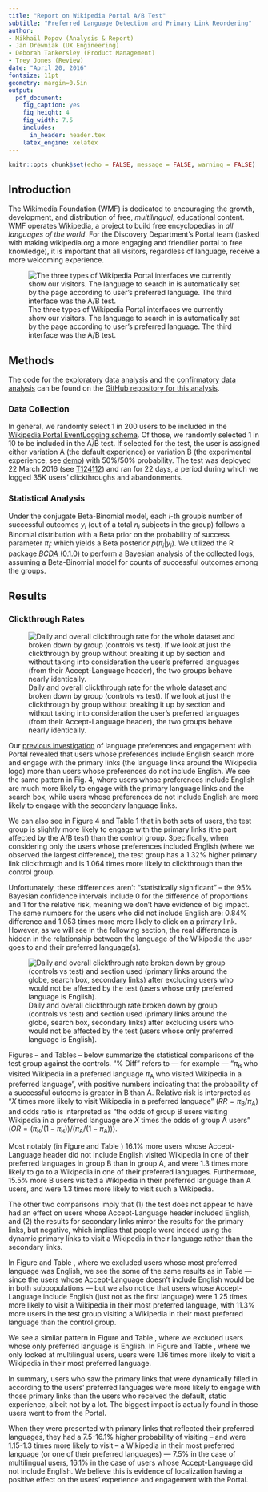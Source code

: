 ```yaml
---
title: "Report on Wikipedia Portal A/B Test"
subtitle: "Preferred Language Detection and Primary Link Reordering"
author:
- Mikhail Popov (Analysis & Report)
- Jan Drewniak (UX Engineering)
- Deborah Tankersley (Product Management)
- Trey Jones (Review)
date: "April 20, 2016"
fontsize: 11pt
geometry: margin=0.5in
output:
  pdf_document:
    fig_caption: yes
    fig_height: 4
    fig_width: 7.5
    includes:
      in_header: header.tex
    latex_engine: xelatex
---
```


```r
knitr::opts_chunk$set(echo = FALSE, message = FALSE, warning = FALSE)
```

\renewcommand{\abstractname}{Executive Summary}
\begin{abstract}
The Wikimedia Foundation (WMF) is dedicated to encouraging the growth, development, and distribution of free, \emph{multilingual}, educational content. WMF operates Wikipedia, a project to build free encyclopedias in \emph{all languages of the world}. For the Discovery Department's Portal team (tasked with making the wikipedia.org a more engaging and friendlier portal to free knowledge), it is important that all visitors, regardless of language, receive a more welcoming experience.

In this A/B test, the test group were presented with primary links that were dynamically filled in according to the users' preferred languages. Users who received these dynamic primary links were more likely to engage with those primary links than the users who received the default, static experience, albeit not by a lot. The biggest impact is actually found in \emph{\textbf{where}} those users went to from the Portal.

When they were presented with primary links that reflected their preferred languages, they had a 7.5-16.1\% higher probability of visiting -- and were 1.15-1.3 times more likely to visit -- a Wikipedia in their most preferred language (or one of their preferred languages)  --- 7.5\% in the case of multilingual users, 16.1\% in the case of users whose Accept-Language did not include English. We believe this is evidence of localization having a positive effect on the users' experience and engagement with the Portal.
\end{abstract}

\begin{figure}[h]
  \centering
  \includegraphics[width=0.5\textwidth]{figures/header.png}
  \caption*{How the Wikipedia Portal would look like to someone whose preferred languages are (in order): French, Arabic, Russian, German, Swahili, and English.}
\end{figure}

\newpage

## Introduction

The Wikimedia Foundation (WMF) is dedicated to encouraging the growth, development, and distribution of free, *multilingual*, educational content. WMF operates Wikipedia, a project to build free encyclopedias in *all languages of the world*. For the Discovery Department's Portal team (tasked with making wikipedia.org a more engaging and friendlier portal to free knowledge), it is important that all visitors, regardless of language, receive a more welcoming experience.

![The three types of Wikipedia Portal interfaces we currently show our visitors. The language to search in is automatically set by the page according to user's preferred language. The third interface was the A/B test.](figures/portal.png)

## Methods

The code for the [exploratory data analysis](https://github.com/wikimedia-research/Discovery-Portal-Test-PrimaryLinkLangDetect/blob/master/eda.R) and the [confirmatory data analysis](https://github.com/wikimedia-research/Discovery-Portal-Test-PrimaryLinkLangDetect/blob/master/cda.R) can be found on the [GitHub repository for this analysis](https://github.com/wikimedia-research/Discovery-Portal-Test-PrimaryLinkLangDetect).

### Data Collection

In general, we randomly select 1 in 200 users to be included in the [Wikipedia Portal EventLogging schema](https://meta.wikimedia.org/wiki/Schema:WikipediaPortal). Of those, we randomly selected 1 in 10 to be included in the A/B test. If selected for the test, the user is assigned either variation A (the default experience) or variation B (the experimental experience, see [demo](https://people.wikimedia.org/~jdrewniak/toplinks_a_b_test/index.html#language-detection-b)) with 50%/50% probability. The test was deployed 22 March 2016 (see [T124112](https://phabricator.wikimedia.org/T124112)) and ran for 22 days, a period during which we logged 35K users' clickthroughs and abandonments.

### Statistical Analysis

Under the conjugate Beta-Binomial model, each $i$-th group's number of successful outcomes $y_i$ (out of a total $n_i$ subjects in the group) follows a Binomial distribution with a Beta prior on the probability of success parameter $\pi_i$:
\begin{align*}
  y_i &\sim~\text{Binomial}(n_i, \pi_i),~i~=~1,2;\\
  \pi_i &\sim~\text{Beta}(\alpha_i, \beta_i),
\end{align*}
which yields a Beta posterior $p(\pi_i|y_i)$. We utilized the R package [*BCDA* (0.1.0)](https://github.com/bearloga/BCDA) to perform a Bayesian analysis of the collected logs, assuming a Beta-Binomial model for counts of successful outcomes among the groups.

\newpage

## Results

### Clickthrough Rates

![Daily and overall clickthrough rate for the whole dataset and broken down by group (controls vs test). If we look at just the clickthrough by group without breaking it up by section and without taking into consideration the user's preferred languages (from their Accept-Language header), the two groups behave nearly identically.](figures/daily_ctr.png)

Our [previous investigation](https://commons.wikimedia.org/wiki/File:Analysis_of_Clickthrough_Rates_and_User_Preferred_Languages_on_Wikipedia_Portal.pdf) of language preferences and engagement with Portal revealed that users whose preferences include English search more and engage with the primary links (the language links around the Wikipedia logo) more than users whose preferences do not include English. We see the same pattern in Fig. 4, where users whose preferences include English are much more likely to engage with the primary language links and the search box, while users whose preferences do not include English are more likely to engage with the secondary language links.

We can also see in Figure 4 and Table 1 that in both sets of users, the test group is slightly more likely to engage with the primary links (the part affected by the A/B test) than the control group. Specifically, when considering only the users whose preferences included English (where we observed the largest difference), the test group has a 1.32% higher primary link clickthrough and is 1.064 times more likely to clickthrough than the control group.

Unfortunately, these differences aren't "statistically significant" -- the 95% Bayesian confidence intervals include 0 for the difference of proportions and 1 for the relative risk, meaning we don't have evidence of big impact. The same numbers for the users who did not include English are: 0.84% difference and 1.053 times more more likely to click on a primary link. However, as we will see in the following section, the real difference is hidden in the relationship between the language of the Wikipedia the user goes to and their preferred language(s).

\newpage

![Daily and overall clickthrough rate broken down by group (controls vs test) and section used (primary links around the globe, search box, secondary links) after excluding users who would not be affected by the test (users whose only preferred language is English).](figures/ctr_by_group_link_nonenglish.png)

\begin{landscape}

\begin{table}
\sffamily
\caption{Clickthrough rate by accept-language, link, and group. This is the table version of Figure 4. Increases in primary link clickthrough rate cannibalize the clickthrough rates of other sections.}
\centering
\renewcommand{\arraystretch}{2.0}% for the vertical padding
\begin{tabular}[t]{l|l|l|rl}
\hline
\textbf{Includes English} & \textbf{Link} & \textbf{Group} & \textbf{Clickthrough Rate} &\\
\hline\hline
Accept-Language doesn't include English & primary & A (Control) & 16.49\% &\\
\hline
Accept-Language doesn't include English & primary & B (Test) & 17.33\% & $\uparrow$\\
\hline
Accept-Language doesn't include English & search & A (Control) & 26.06\% &\\
\hline
Accept-Language doesn't include English & search & B (Test) & 25.35\% & $\downarrow$\\
\hline
Accept-Language doesn't include English & secondary & A (Control) & 1.51\% &\\
\hline
Accept-Language doesn't include English & secondary & B (Test) & 1.50\% & $\downarrow$\\
\hline
Accept-Language includes English & primary & A (Control) & 21.18\% &\\
\hline
Accept-Language includes English & primary & B (Test) & 22.50\% & $\uparrow$\\
\hline
Accept-Language includes English & search & A (Control) & 38.22\% &\\
\hline
Accept-Language includes English & search & B (Test) & 35.67\% & $\downarrow$\\
\hline
Accept-Language includes English & secondary & A (Control) & 0.90\% &\\
\hline
Accept-Language includes English & secondary & B (Test) & 0.87\% & $\downarrow$\\
\hline
\end{tabular}
\label{table:ctr}
\end{table}

\end{landscape}

\newpage

\subsection*{Destination}

Figures \ref{fig:visits_all}--\ref{fig:visits_multilang} and Tables \ref{table:visits_all}--\ref{table:visits_multilang} below summarize the statistical comparisons of the test group against the controls. "\% Diff" refers to --- for example --- "$\pi_\text{B}$ who visited Wikipedia in a preferred language \textbf{\emph{minus}} $\pi_\text{A}$ who visited Wikipedia in a preferred language", with positive numbers indicating that the probability of a successful outcome is greater in B than A. Relative risk is interpreted as "$X$ times more likely to visit Wikipedia in a preferred language" ($RR = \pi_\text{B}/\pi_\text{A}$) and odds ratio is interpreted as "the odds of group B users visiting Wikipedia in a preferred language are $X$ times the odds of group A users" ($OR = (\pi_\text{B}/(1-\pi_\text{B}))/(\pi_\text{A}/(1-\pi_\text{A}))$).

Most notably (in Figure \ref{fig:visits_all} and Table \ref{table:visits_all}) 16.1\% more users whose Accept-Language header did not include English visited Wikipedia in one of their preferred languages in group B than in group A, and were 1.3 times more likely to go to a Wikipedia in one of their preferred languages. Furthermore, 15.5\% more B users visited a Wikipedia in their \emph{most} preferred language than A users, and were 1.3 times more likely to visit such a Wikipedia.

The other two comparisons imply that (1) the test does not appear to have had an effect on users whose Accept-Language header included English, and (2) the results for secondary links mirror the results for the primary links, but negative, which implies that people were indeed using the dynamic primary links to visit a Wikipedia in their language rather than the secondary links.

In Figure \ref{fig:visits_non-prime-en} and Table \ref{table:visits_non-prime-en}, where we excluded users whose most preferred language was English, we see the some of the same results as in Table \ref{table:visits_all} --- since the users whose Accept-Language doesn't include English would be in both subpopulations --- but we also notice that users whose Accept-Language \emph{does} include English (just not as the first language) were 1.25 times more likely to visit a Wikipedia in their most preferred language, with 11.3\% more users in the test group visiting a Wikipedia in their most preferred language than the control group.

We see a similar pattern in Figure \ref{fig:visits_non-en} and Table \ref{table:visits_non-en}, where we excluded users whose only preferred language is English. In Figure \ref{fig:visits_multilang} and Table \ref{table:visits_multilang}, where we only looked at multilingual users, users were 1.16 times more likely to visit a Wikipedia in their most preferred language.

\section*{Conclusion/Discussion}

In summary, users who saw the primary links that were dynamically filled in according to the users' preferred languages were more likely to engage with those primary links than the users who received the default, static experience, albeit not by a lot. The biggest impact is actually found in \emph{\textbf{where}} those users went to from the Portal.

When they were presented with primary links that reflected their preferred languages, they had a 7.5-16.1\% higher probability of visiting -- and were 1.15-1.3 times more likely to visit -- a Wikipedia in their most preferred language (or one of their preferred languages)  --- 7.5\% in the case of multilingual users, 16.1\% in the case of users whose Accept-Language did not include English. We believe this is evidence of localization having a positive effect on the users' experience and engagement with the Portal.

\newpage

\begin{landscape}

\begin{figure}
\caption{The types of Wikipedias that \emph{all} users visited from the Portal.}
\includegraphics{figures/wikipedia_visits_all.png}
\label{fig:visits_all}
\end{figure}

\begin{table}
\sffamily
\caption{Statistical comparisons of test group vs controls with respect to language of the Wikipedia they visited through a primary or secondary link, not excluding any users. Values in parentheses represent 95\% Bayesian Confidence Intervals -- meaning there is a 95\% probability the value of interest is inside the interval. ("Prim" = primary link, "Sec" = secondary link)}
\centering
\renewcommand{\arraystretch}{1.5}% for the vertical padding
\begin{tabular}[t]{l|l|l|l|l|l|l|l|l|l}
\hline
\textbf{Link} & \textbf{Includes English} & \textbf{Wikipedia language} & $n_\text{B}$ & $n_\text{A}$ & $\pi_\text{B}$ \textbf{(\%)} & $\pi_\text{A}$ \textbf{(\%)} & \textbf{\% Diff (B vs A)} & \textbf{Relative Risk} & \textbf{Odds Ratio}\\
\hline\hline
\rowcolor{LightYellow}
Prim & A-L doesn't include En & one of preferred & 515 & 489 & 69.4 (65.4, 73.3) & 53.3 (49.0, 57.7) & 16.1 (9.9, 21.8) & 1.30 (1.18, 1.44) & 2.01 (1.51, 2.54)\\
\hline
\rowcolor{LightYellow}
Prim & A-L doesn't include En & most preferred & 515 & 489 & 68.9 (64.8, 72.8) & 53.3 (49.0, 57.7) & 15.5 (9.4, 21.2) & 1.29 (1.17, 1.43) & 1.95 (1.47, 2.46)\\
\hline
Prim & A-L includes En & one of preferred & 1.8K & 1.8K & 91.1 (89.7, 92.4) & 90.7 (89.3, 92.0) & 0.4 (-1.5, 2.3) & 1.00 (0.98, 1.03) & 1.06 (0.83, 1.31)\\
\hline
Prim & A-L includes En & most preferred & 1.8K & 1.8K & 80.2 (78.3, 82.0) & 78.3 (76.4, 80.2) & 1.9 (-0.7, 4.6) & 1.02 (0.99, 1.06) & 1.13 (0.95, 1.31)\\
\hline
Sec & A-L doesn't include En & one of preferred & 44 & 46 & 10.9 (2.8, 19.8) & 25.0 (13.4, 36.9) & -14.1 (-28.8, 1.5) & 0.46 (0.09, 0.93) & 0.41 (0.06, 0.92)\\
\hline
Sec & A-L doesn't include En & most preferred & 44 & 46 & 10.9 (2.8, 19.8) & 25.0 (13.4, 36.9) & -14.1 (-28.8, 1.5) & 0.46 (0.09, 0.93) & 0.41 (0.06, 0.92)\\
\hline
Sec & A-L includes En & one of preferred & 65 & 62 & 29.9 (19.3, 41.0) & 39.1 (27.7, 51.1) & -9.2 (-25.1, 6.9) & 0.78 (0.42, 1.17) & 0.71 (0.26, 1.25)\\
\hline
Sec & A-L includes En & most preferred & 65 & 62 & 22.4 (12.5, 32.2) & 28.1 (17.2, 38.7) & -5.7 (-19.7, 10.0) & 0.83 (0.38, 1.35) & 0.80 (0.27, 1.48)\\
\hline
\end{tabular}
\label{table:visits_all}
\end{table}

\end{landscape}

\newpage

\begin{landscape}

\begin{figure}
\caption{The types of Wikipedias that \emph{non-\textbf{primarily}-English-speaking} users visited from the Portal.}
\includegraphics{figures/wikipedia_visits_non-prime-En.png}
\label{fig:visits_non-prime-en}
\end{figure}

\begin{table}
\sffamily
\caption{Statistical comparisons of test group vs controls with respect to language of the Wikipedia they visited through a primary or secondary link, excluding users whose most preferred language is English. Values in parentheses represent 95\% Bayesian Confidence Intervals -- meaning there is a 95\% probability the value of interest is inside the interval. ("Prim" = primary link, "Sec" = secondary link)}
\centering
\renewcommand{\arraystretch}{1.5}% for the vertical padding
\begin{tabular}[t]{l|l|l|l|l|l|l|l|l|l}
\hline
\textbf{Link} & \textbf{Includes English} & \textbf{Wikipedia language} & $n_\text{B}$ & $n_\text{A}$ & $\pi_\text{B}$ \textbf{(\%)} & $\pi_\text{A}$ \textbf{(\%)} & \textbf{\% Diff (B vs A)} & \textbf{Relative Risk} & \textbf{Odds Ratio}\\
\hline\hline
\rowcolor{LightYellow}
Prim & A-L doesn't include En & one of preferred & 515 & 489 & 69.4 (65.4, 73.3) & 53.3 (49.0, 57.7) & 16.1 (9.9, 21.8) & 1.30 (1.18, 1.44) & 2.01 (1.51, 2.54)\\
\hline
\rowcolor{LightYellow}
Prim & A-L doesn't include En & most preferred & 515 & 489 & 68.9 (64.8, 72.8) & 53.3 (49.0, 57.7) & 15.5 (9.4, 21.2) & 1.29 (1.17, 1.43) & 1.95 (1.47, 2.46)\\
\hline
Prim & A-L includes En & one of preferred & 433 & 399 & 95.6 (93.6, 97.5) & 96.3 (94.3, 97.9) & -0.6 (-3.3, 2.1) & 0.99 (0.97, 1.02) & 0.90 (0.34, 1.55)\\
\hline
\rowcolor{LightYellow}
Prim & A-L includes En & most preferred & 433 & 399 & 57.5 (52.8, 62.1) & 46.2 (41.3, 50.9) & 11.3 (4.6, 18.2) & 1.25 (1.09, 1.42) & 1.59 (1.17, 2.04)\\
\hline
Sec & A-L doesn't include En & one of preferred & 44 & 46 & 10.9 (2.8, 19.8) & 25.0 (13.4, 36.9) & -14.1 (-28.8, 1.5) & 0.46 (0.09, 0.93) & 0.41 (0.06, 0.92)\\
\hline
Sec & A-L doesn't include En & most preferred & 44 & 46 & 10.9 (2.8, 19.8) & 25.0 (13.4, 36.9) & -14.1 (-28.8, 1.5) & 0.46 (0.09, 0.93) & 0.41 (0.06, 0.92)\\
\hline
Sec & A-L includes En & one of preferred & 17 & 17 & 63.1 (42.4, 84.1) & 57.8 (36.0, 78.5) & 5.3 (-24.5, 35.1) & 1.14 (0.59, 1.77) & 1.60 (0.16, 3.99)\\
\hline
Sec & A-L includes En & most preferred & 17 & 17 & 47.4 (26.3, 69.8) & 31.6 (12.5, 52.0) & 15.8 (-14.5, 44.3) & 1.70 (0.56, 3.32) & 2.59 (0.21, 6.43)\\
\hline
\end{tabular}
\label{table:visits_non-prime-en}
\end{table}

\end{landscape}

\newpage

\begin{landscape}

\begin{figure}
\caption{The types of Wikipedias that \emph{not-\textbf{just}-English-speaking} users visited from the Portal.}
\includegraphics{figures/wikipedia_visits_non-En.png}
\label{fig:visits_non-en}
\end{figure}

\begin{table}
\sffamily
\caption{Statistical comparisons of test group vs controls with respect to language of the Wikipedia they visited through a primary or secondary link, excluding users whose only preferred language is English. Values in parentheses represent 95\% Bayesian Confidence Intervals -- meaning there is a 95\% probability the value of interest is inside the interval. ("Prim" = primary link, "Sec" = secondary link)}
\centering
\renewcommand{\arraystretch}{1.5}% for the vertical padding
\begin{tabular}[t]{l|l|l|l|l|l|l|l|l|l}
\hline
\textbf{Link} & \textbf{Includes English} & \textbf{Wikipedia language} & $n_\text{B}$ & $n_\text{A}$ & $\pi_\text{B}$ \textbf{(\%)} & $\pi_\text{A}$ \textbf{(\%)} & \textbf{\% Diff (B vs A)} & \textbf{Relative Risk} & \textbf{Odds Ratio}\\
\hline\hline
\rowcolor{LightYellow}
Prim & A-L doesn't include En & one of preferred & 515 & 489 & 69.4 (65.4, 73.3) & 53.3 (49.0, 57.7) & 16.1 (9.9, 21.8) & 1.30 (1.18, 1.44) & 2.01 (1.51, 2.54)\\
\hline
\rowcolor{LightYellow}
Prim & A-L doesn't include En & most preferred & 515 & 489 & 68.9 (64.8, 72.8) & 53.3 (49.0, 57.7) & 15.5 (9.4, 21.2) & 1.29 (1.17, 1.43) & 1.95 (1.47, 2.46)\\
\hline
Prim & A-L includes En & one of preferred & 519 & 474 & 95.8 (94.0, 97.4) & 96.2 (94.5, 97.8) & -0.4 (-2.8, 2.0) & 1.00 (0.97, 1.02) & 0.94 (0.40, 1.57)\\
\hline
\rowcolor{LightYellow}
Prim & A-L includes En & most preferred & 519 & 474 & 58.3 (54.1, 62.6) & 50.2 (45.6, 54.5) & 8.2 (2.1, 14.4) & 1.16 (1.03, 1.30) & 1.40 (1.06, 1.77)\\
\hline
Sec & A-L doesn't include En & one of preferred & 44 & 46 & 10.9 (2.8, 19.8) & 25.0 (13.4, 36.9) & -14.1 (-28.8, 1.5) & 0.46 (0.09, 0.93) & 0.41 (0.06, 0.92)\\
\hline
Sec & A-L doesn't include En & most preferred & 44 & 46 & 10.9 (2.8, 19.8) & 25.0 (13.4, 36.9) & -14.1 (-28.8, 1.5) & 0.46 (0.09, 0.93) & 0.41 (0.06, 0.92)\\
\hline
Sec & A-L includes En & one of preferred & 21 & 21 & 60.8 (41.5, 80.4) & 60.8 (40.7, 79.1) & 0.1 (-26.9, 26.7) & 1.03 (0.58, 1.54) & 1.21 (0.19, 2.78)\\
\hline
Sec & A-L includes En & most preferred & 21 & 21 & 39.2 (19.6, 58.5) & 30.5 (13.2, 48.9) & 8.7 (-18.9, 35.0) & 1.43 (0.46, 2.75) & 1.85 (0.27, 4.42)\\
\hline
\end{tabular}
\label{table:visits_non-en}
\end{table}

\end{landscape}

\newpage

\begin{landscape}

\begin{figure}
\caption{The types of Wikipedias that \emph{multilingual} users visited from the Portal.}
\includegraphics{figures/wikipedia_visits_multilang.png}
\label{fig:visits_multilang}
\end{figure}

\begin{table}
\sffamily
\caption{Statistical comparisons of test group vs controls with respect to language of the Wikipedia they visited through a primary or secondary link, looking at multilingual users only. Values in parentheses represent 95\% Bayesian Confidence Intervals -- meaning there is a 95\% probability the value of interest is inside the interval. ("Prim" = primary link, "Sec" = secondary link)}
\centering
\renewcommand{\arraystretch}{1.5}% for the vertical padding
\begin{tabular}[t]{l|l|l|l|l|l|l|l|l|l}
\hline
\textbf{Link} & \textbf{Includes English} & \textbf{Wikipedia language} & $n_\text{B}$ & $n_\text{A}$ & $\pi_\text{B}$ \textbf{(\%)} & $\pi_\text{A}$ \textbf{(\%)} & \textbf{\% Diff (B vs A)} & \textbf{Relative Risk} & \textbf{Odds Ratio}\\
\hline\hline
Prim & A-L includes En & one of preferred & 519 & 474 & 95.8 (94.0, 97.4) & 96.2 (94.5, 97.8) & -0.4 (-2.8, 2.0) & 1.00 (0.97, 1.02) & 0.94 (0.40, 1.57)\\
\hline
\rowcolor{LightYellow}
Prim & A-L includes En & most preferred & 519 & 474 & 58.3 (54.1, 62.6) & 50.2 (45.6, 54.5) & 8.2 (2.1, 14.4) & 1.16 (1.03, 1.30) & 1.40 (1.06, 1.77)\\
\hline
Prim & Combined (Not split by Eng. & one of preferred & 526 & 475 & 95.1 (93.2, 96.9) & 96.0 (94.2, 97.7) & -0.9 (-3.5, 1.6) & 0.99 (0.96, 1.02) & 0.84 (0.40, 1.37)\\
\hline
\rowcolor{LightYellow}
Prim & Combined (Not split by Eng. & most preferred & 526 & 475 & 57.6 (53.3, 61.8) & 50.1 (45.5, 54.4) & 7.5 (1.5, 13.9) & 1.15 (1.02, 1.29) & 1.36 (1.02, 1.70)\\
\hline
Sec & A-L includes En & one of preferred & 21 & 21 & 60.8 (41.5, 80.4) & 60.8 (40.7, 79.1) & 0.1 (-26.9, 26.7) & 1.03 (0.58, 1.54) & 1.21 (0.19, 2.78)\\
\hline
Sec & A-L includes En & most preferred & 21 & 21 & 39.2 (19.6, 58.5) & 30.5 (13.2, 48.9) & 8.7 (-18.9, 35.0) & 1.43 (0.46, 2.75) & 1.85 (0.27, 4.42)\\
\hline
Sec & Combined (Not split by Eng. & one of preferred & 21 & 21 & 60.8 (41.5, 80.4) & 60.8 (40.7, 79.1) & 0.1 (-26.9, 26.7) & 1.03 (0.58, 1.54) & 1.21 (0.19, 2.78)\\
\hline
Sec & Combined (Not split by Eng. & most preferred & 21 & 21 & 39.2 (19.6, 58.5) & 30.5 (13.2, 48.9) & 8.7 (-18.9, 35.0) & 1.43 (0.46, 2.75) & 1.85 (0.27, 4.42)\\
\hline
\end{tabular}
\label{table:visits_multilang}
\end{table}

\end{landscape}
